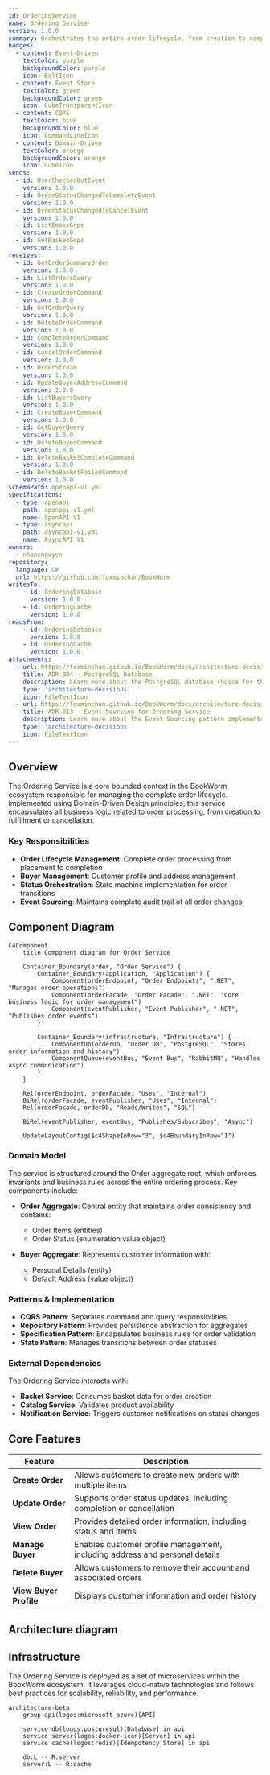 ```yaml
---
id: OrderingService
name: Ordering Service
version: 1.0.0
summary: Orchestrates the entire order lifecycle, from creation to completion or cancellation, for the BookWorm platform
badges:
  - content: Event-Driven
    textColor: purple
    backgroundColor: purple
    icon: BoltIcon
  - content: Event Store
    textColor: green
    backgroundColor: green
    icon: CubeTransparentIcon
  - content: CQRS
    textColor: blue
    backgroundColor: blue
    icon: CommandLineIcon
  - content: Domain-Driven
    textColor: orange
    backgroundColor: orange
    icon: CubeIcon
sends:
  - id: UserCheckedOutEvent
    version: 1.0.0
  - id: OrderStatusChangedToCompleteEvent
    version: 1.0.0
  - id: OrderStatusChangedToCancelEvent
    version: 1.0.0
  - id: ListBooksGrpc
    version: 1.0.0
  - id: GetBasketGrpc
    version: 1.0.0
receives:
  - id: GetOrderSummaryOrder
    version: 1.0.0
  - id: ListOrdersQuery
    version: 1.0.0
  - id: CreateOrderCommand
    version: 1.0.0
  - id: GetOrderQuery
    version: 1.0.0
  - id: DeleteOrderCommand
    version: 1.0.0
  - id: CompleteOrderCommand
    version: 1.0.0
  - id: CancelOrderCommand
    version: 1.0.0
  - id: OrderStream
    version: 1.0.0
  - id: UpdateBuyerAddressCommand
    version: 1.0.0
  - id: ListBuyersQuery
    version: 1.0.0
  - id: CreateBuyerCommand
    version: 1.0.0
  - id: GetBuyerQuery
    version: 1.0.0
  - id: DeleteBuyerCommand
    version: 1.0.0
  - id: DeleteBasketCompleteCommand
    version: 1.0.0
  - id: DeleteBasketFailedCommand
    version: 1.0.0
schemaPath: openapi-v1.yml
specifications:
  - type: openapi
    path: openapi-v1.yml
    name: OpenAPI V1
  - type: asyncapi
    path: asyncapi-v1.yml
    name: AsyncAPI V1
owners:
  - nhanxnguyen
repository:
  language: C#
  url: https://github.com/foxminchan/BookWorm
writesTo:
    - id: OrderingDatabase
      version: 1.0.0
    - id: OrderingCache
      version: 1.0.0
readsFrom:
    - id: OrderingDatabase
      version: 1.0.0
    - id: OrderingCache
      version: 1.0.0
attachments:
  - url: https://foxminchan.github.io/BookWorm/docs/architecture-decisions/adr-004-postgresql-database
    title: ADR-004 - PostgreSQL Database
    description: Learn more about the PostgreSQL database choice for the BookWorm platform.
    type: 'architecture-decisions'
    icon: FileTextIcon
  - url: https://foxminchan.github.io/BookWorm/docs/architecture-decisions/adr-013-ordering-eventsoucring
    title: ADR-013 - Event Sourcing for Ordering Service
    description: Learn more about the Event Sourcing pattern implemented in the Ordering Service.
    type: 'architecture-decisions'
    icon: FileTextIcon
---
```


<Tiles>
  <Tile
    icon="DocumentIcon"
    href={`/docs/services/${frontmatter.id}/${frontmatter.version}/changelog`}
    title="View the changelog"
    description="Want to know the history of this service? View the change logs"
  />
  <Tile
    icon="UserGroupIcon"
    href="/docs/users/nhanxnguyen"
    title="Contact the author"
    description="Any questions? Feel free to contact the owners"
  />
  <Tile
    icon="BoltIcon"
    href={`/visualiser/services/${frontmatter.id}/${frontmatter.version}`}
    title={`Sends ${frontmatter.sends.length} messages`}
    description="This service sends messages to downstream consumers"
  />
  <Tile
    icon="BoltIcon"
    href={`/visualiser/services/${frontmatter.id}/${frontmatter.version}`}
    title={`Receives ${frontmatter.receives.length} messages`}
    description="This service receives messages from other services"
  />
</Tiles>

## Overview

The Ordering Service is a core bounded context in the BookWorm ecosystem responsible for managing the complete order lifecycle. Implemented using Domain-Driven Design principles, this service encapsulates all business logic related to order processing, from creation to fulfillment or cancellation.

### Key Responsibilities

- **Order Lifecycle Management**: Complete order processing from placement to completion
- **Buyer Management**: Customer profile and address management
- **Status Orchestration**: State machine implementation for order transitions
- **Event Sourcing**: Maintains complete audit trail of all order changes

## Component Diagram

```mermaid
C4Component
    title Component diagram for Order Service

    Container_Boundary(order, "Order Service") {
        Container_Boundary(application, "Application") {
            Component(orderEndpoint, "Order Endpoints", ".NET", "Manages order operations")
            Component(orderFacade, "Order Facade", ".NET", "Core business logic for order management")
            Component(eventPublisher, "Event Publisher", ".NET", "Publishes order events")
        }

        Container_Boundary(infrastructure, "Infrastructure") {
            ComponentDb(orderDb, "Order DB", "PostgreSQL", "Stores order information and history")
            ComponentQueue(eventBus, "Event Bus", "RabbitMQ", "Handles async communication")
        }
    }

    Rel(orderEndpoint, orderFacade, "Uses", "Internal")
    BiRel(orderFacade, eventPublisher, "Uses", "Internal")
    Rel(orderFacade, orderDb, "Reads/Writes", "SQL")

    BiRel(eventPublisher, eventBus, "Publishes/Subscribes", "Async")

    UpdateLayoutConfig($c4ShapeInRow="3", $c4BoundaryInRow="1")
```

### Domain Model

The service is structured around the Order aggregate root, which enforces invariants and business rules across the entire ordering process. Key components include:

- **Order Aggregate**: Central entity that maintains order consistency and contains:

  - Order Items (entities)
  - Order Status (enumeration value object)

- **Buyer Aggregate**: Represents customer information with:
  - Personal Details (entity)
  - Default Address (value object)

### Patterns & Implementation

- **CQRS Pattern**: Separates command and query responsibilities
- **Repository Pattern**: Provides persistence abstraction for aggregates
- **Specification Pattern**: Encapsulates business rules for order validation
- **State Pattern**: Manages transitions between order statuses

### External Dependencies

The Ordering Service interacts with:

- **Basket Service**: Consumes basket data for order creation
- **Catalog Service**: Validates product availability
- **Notification Service**: Triggers customer notifications on status changes

## Core Features

| Feature                | Description                                                                 |
| ---------------------- | --------------------------------------------------------------------------- |
| **Create Order**       | Allows customers to create new orders with multiple items                   |
| **Update Order**       | Supports order status updates, including completion or cancellation         |
| **View Order**         | Provides detailed order information, including status and items             |
| **Manage Buyer**       | Enables customer profile management, including address and personal details |
| **Delete Buyer**       | Allows customers to remove their account and associated orders              |
| **View Buyer Profile** | Displays customer information and order history                             |

## Architecture diagram

<NodeGraph />

## Infrastructure

The Ordering Service is deployed as a set of microservices within the BookWorm ecosystem. It leverages cloud-native technologies and follows best practices for scalability, reliability, and performance.

```mermaid
architecture-beta
    group api(logos:microsoft-azure)[API]

    service db(logos:postgresql)[Database] in api
    service server(logos:docker-icon)[Server] in api
    service cache(logos:redis)[Idempotency Store] in api

    db:L -- R:server
    server:L -- R:cache
```
